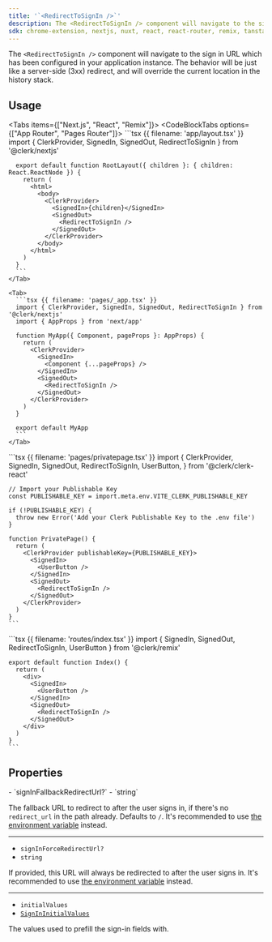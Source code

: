 ```yaml
---
title: '`<RedirectToSignIn />`'
description: The <RedirectToSignIn /> component will navigate to the sign in URL which has been configured in your application instance. The behavior will be just like a server-side (3xx) redirect, and will override the current location in the history stack.
sdk: chrome-extension, nextjs, nuxt, react, react-router, remix, tanstack-react-start, vue, js-frontend
---
```


The `<RedirectToSignIn />` component will navigate to the sign in URL which has been configured in your application instance. The behavior will be just like a server-side (3xx) redirect, and will override the current location in the history stack.

## Usage

<Tabs items={["Next.js", "React", "Remix"]}>
  <CodeBlockTabs options={["App Router", "Pages Router"]}>
    <Tab>
      ```tsx {{ filename: 'app/layout.tsx' }}
      import { ClerkProvider, SignedIn, SignedOut, RedirectToSignIn } from '@clerk/nextjs'

      export default function RootLayout({ children }: { children: React.ReactNode }) {
        return (
          <html>
            <body>
              <ClerkProvider>
                <SignedIn>{children}</SignedIn>
                <SignedOut>
                  <RedirectToSignIn />
                </SignedOut>
              </ClerkProvider>
            </body>
          </html>
        )
      }
      ```
    </Tab>

    <Tab>
      ```tsx {{ filename: 'pages/_app.tsx' }}
      import { ClerkProvider, SignedIn, SignedOut, RedirectToSignIn } from '@clerk/nextjs'
      import { AppProps } from 'next/app'

      function MyApp({ Component, pageProps }: AppProps) {
        return (
          <ClerkProvider>
            <SignedIn>
              <Component {...pageProps} />
            </SignedIn>
            <SignedOut>
              <RedirectToSignIn />
            </SignedOut>
          </ClerkProvider>
        )
      }

      export default MyApp
      ```
    </Tab>
  </CodeBlockTabs>

  <Tab>
    ```tsx {{ filename: 'pages/privatepage.tsx' }}
    import {
      ClerkProvider,
      SignedIn,
      SignedOut,
      RedirectToSignIn,
      UserButton,
    } from '@clerk/clerk-react'

    // Import your Publishable Key
    const PUBLISHABLE_KEY = import.meta.env.VITE_CLERK_PUBLISHABLE_KEY

    if (!PUBLISHABLE_KEY) {
      throw new Error('Add your Clerk Publishable Key to the .env file')
    }

    function PrivatePage() {
      return (
        <ClerkProvider publishableKey={PUBLISHABLE_KEY}>
          <SignedIn>
            <UserButton />
          </SignedIn>
          <SignedOut>
            <RedirectToSignIn />
          </SignedOut>
        </ClerkProvider>
      )
    }
    ```
  </Tab>

  <Tab>
    ```tsx {{ filename: 'routes/index.tsx' }}
    import { SignedIn, SignedOut, RedirectToSignIn, UserButton } from '@clerk/remix'

    export default function Index() {
      return (
        <div>
          <SignedIn>
            <UserButton />
          </SignedIn>
          <SignedOut>
            <RedirectToSignIn />
          </SignedOut>
        </div>
      )
    }
    ```
  </Tab>
</Tabs>

## Properties

<Properties>
  - `signInFallbackRedirectUrl?`
  - `string`

  The fallback URL to redirect to after the user signs in, if there's no `redirect_url` in the path already. Defaults to `/`. It's recommended to use [the environment variable](/docs/deployments/clerk-environment-variables#sign-in-and-sign-up-redirects) instead.

  ---

  - `signInForceRedirectUrl?`
  - `string`

  If provided, this URL will always be redirected to after the user signs in. It's recommended to use [the environment variable](/docs/deployments/clerk-environment-variables#sign-in-and-sign-up-redirects) instead.

  ---

  - `initialValues`
  - [`SignInInitialValues`](/docs/references/javascript/types/sign-in-initial-values)

  The values used to prefill the sign-in fields with.
</Properties>

